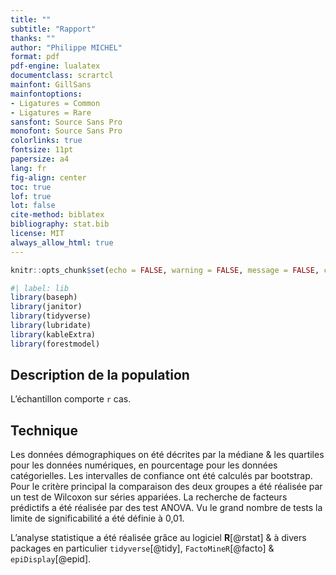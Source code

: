 ```yaml
---
title: ""
subtitle: "Rapport"
thanks: ""
author: "Philippe MICHEL"
format: pdf
pdf-engine: lualatex
documentclass: scrartcl
mainfont: GillSans
mainfontoptions:
- Ligatures = Common
- Ligatures = Rare
sansfont: Source Sans Pro
monofont: Source Sans Pro
colorlinks: true
fontsize: 11pt
papersize: a4
lang: fr
fig-align: center
toc: true
lof: true
lot: false
cite-method: biblatex
bibliography: stat.bib
license: MIT
always_allow_html: true
---
```


```r
knitr::opts_chunk$set(echo = FALSE, warning = FALSE, message = FALSE, cache = FALSE) 
```

```r
#| label: lib
library(baseph)
library(janitor)
library(tidyverse)
library(lubridate)
library(kableExtra)
library(forestmodel)
```


## Description de la population


L'échantillon comporte `r ` cas.





## Technique
Les données démographiques on été décrites par la médiane & les quartiles pour les données numériques, en pourcentage pour les données catégorielles. Les intervalles de confiance ont été calculés par bootstrap.
Pour le critère principal la comparaison des deux groupes a été réalisée par un test de Wilcoxon sur séries appariées. La recherche de facteurs prédictifs a été réalisée par des test ANOVA. Vu le grand nombre de tests la limite de significabilité a été définie à 0,01.

L'analyse statistique a été réalisée grâce au logiciel **R**[@rstat] & à divers packages en particulier `tidyverse`[@tidy], `FactoMineR`[@facto] & `epiDisplay`[@epid].
